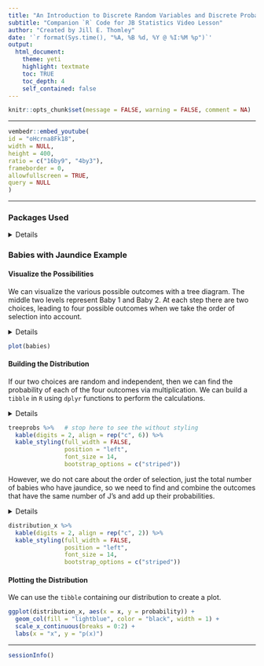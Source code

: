 ```yaml
---
title: "An Introduction to Discrete Random Variables and Discrete Probability Distributions"
subtitle: "Companion `R` Code for JB Statistics Video Lesson"
author: "Created by Jill E. Thomley"
date: '`r format(Sys.time(), "%A, %B %d, %Y @ %I:%M %p")`'
output: 
  html_document: 
    theme: yeti
    highlight: textmate
    toc: TRUE
    toc_depth: 4
    self_contained: false
---
```


```r
knitr::opts_chunk$set(message = FALSE, warning = FALSE, comment = NA)
```

***
```r
vembedr::embed_youtube(
id = "oHcrna8Fk18",
width = NULL,
height = 400,
ratio = c("16by9", "4by3"),
frameborder = 0,
allowfullscreen = TRUE,
query = NULL
)
```
***

### **Packages Used**

<details>
```r
library(tidyverse)
library(data.tree)
library(knitr)
library(kableExtra)
```
</details>

### **Babies with Jaundice Example**

#### Visualize the Possibilities 

We can visualize the various possible outcomes with a tree diagram. The middle two levels represent Baby 1 and Baby 2. At each step there are two choices, leading to four possible outcomes when we take the order of selection into account.

<details>
```r
babies <- Node$new("Select Two Babies")

   branch1 <- babies$AddChild("Jaundice")
           branch11 <- branch1$AddChild("Jaundice")
                    JJ <- branch11$AddChild("JJ")
           branch12 <- branch1$AddChild("No Jaundice")
                    JN <- branch12$AddChild("JN")
   branch2 <- babies$AddChild("No Jaundice")
           branch21 <- branch2$AddChild("Jaundice")
                    NJ <- branch21$AddChild("NJ")
           branch22 <- branch2$AddChild("No Jaundice")
                    NN <- branch22$AddChild("NN")

SetGraphStyle(babies, rankdir = "TB")
SetNodeStyle(babies, 
             style = "filled, rounded", 
             shape = "box", 
             fillcolor = "lightblue",
             fontcolor = "black")
```
</details>

```r
plot(babies)
```

#### Building the Distribution

If our two choices are random and independent, then we can find the probability of each of the four outcomes via multiplication. We can build a `tibble` in `R` using `dplyr` functions to perform the calculations.

<details>
```r
p <- 0.6   # try other values of p and see what happens!

treeprobs <- tibble(Baby1 = c("J", "J", "N", "N"), 
                    Baby2 = c("J", "N", "J", "N")) %>% 
  mutate(Prob1 = ifelse(Baby1 == "J", p, 1-p),
         Prob2 = ifelse(Baby2 == "J", p, 1-p),
         Probability = Prob1 * Prob2) %>% 
  unite("Outcome", Baby1, Baby2, sep = " ", remove = FALSE) %>% 
  select(Baby1, Prob1, Baby2, Prob2, Outcome, Probability)
```
</details>

```r
treeprobs %>%   # stop here to see the without styling  
  kable(digits = 2, align = rep("c", 6)) %>% 
  kable_styling(full_width = FALSE, 
                position = "left", 
                font_size = 14,
                bootstrap_options = c("striped"))
```

However, we do not care about the order of selection, just the total number of babies who have jaundice, so we need to find and combine the outcomes that have the same number of J's and add up their probabilities.

<details>
```r
distribution_x <- treeprobs %>% 
  mutate(x = ifelse(Baby1 == "J", 1, 0) + ifelse(Baby2 == "J", 1, 0)) %>% 
  group_by(x) %>% 
  summarize(probability = sum(Probability))
```
</details>

```r
distribution_x %>% 
  kable(digits = 2, align = rep("c", 2)) %>% 
  kable_styling(full_width = FALSE, 
                position = "left", 
                font_size = 14,
                bootstrap_options = c("striped"))
```

#### Plotting the Distribution

We can use the `tibble` containing our distribution to create a plot.

```r
ggplot(distribution_x, aes(x = x, y = probability)) +
  geom_col(fill = "lightblue", color = "black", width = 1) +
  scale_x_continuous(breaks = 0:2) +
  labs(x = "x", y = "p(x)")
```


***
```r
sessionInfo()
```
